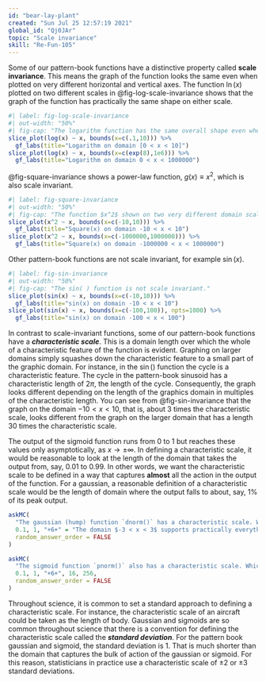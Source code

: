 ```yaml
---
id: "bear-lay-plant"
created: "Sun Jul 25 12:57:19 2021"
global_id: "Qj0JAr"
topic: "Scale invariance"
skill: "Re-Fun-105"
---
```


Some of our pattern-book functions have a distinctive property called **scale invariance**. This means the graph of the function looks the same even when plotted on very different horizontal and vertical axes. The function $\ln(x)$ plotted on two different scales in @fig-log-scale-invariance shows that the graph of the function has practically the same shape on either scale. 

```r
#| label: fig-log-scale-invariance
#| out-width: "50%"
#| fig-cap: "The logarithm function has the same overall shape even when plotted on domains of very different scales."
slice_plot(log(x) ~ x, bounds(x=c(.1,10))) %>%
  gf_labs(title="Logarithm on domain [0 < x < 10]")
slice_plot(log(x) ~ x, bounds(x=c(exp(8),1e6))) %>%
  gf_labs(title="Logarithm on domain 0 < x < 1000000")
```

@fig-square-invariance shows a power-law function, $g(x) \equiv x^2$, which is also scale invariant.

```r
#| label: fig-square-invariance
#| out-width: "50%"
#| fig-cap: "The function $x^2$ shown on two very different domain scales has the same overall shape."
slice_plot(x^2 ~ x, bounds(x=c(-10,10))) %>%
  gf_labs(title="Square(x) on domain -10 < x < 10")
slice_plot(x^2 ~ x, bounds(x=c(-1000000,1000000))) %>%
  gf_labs(title="Square(x) on domain -1000000 < x < 1000000")
```

Other pattern-book functions are not scale invariant, for example $\sin(x)$.

```r
#| label: fig-sin-invariance
#| out-width: "50%"
#| fig-cap: "The sin( ) function is not scale invariant."
slice_plot(sin(x) ~ x, bounds(x=c(-10,10))) %>%
  gf_labs(title="sin(x) on domain -10 < x < 10")
slice_plot(sin(x) ~ x, bounds(x=c(-100,100)), npts=1000) %>%
  gf_labs(title="sin(x) on domain -100 < x < 100")
```

In contrast to scale-invariant functions, some of our pattern-book functions have a ***characteristic scale***. This is a domain length over which the whole of a characteristic feature of the function is evident. Graphing on larger domains simply squashes down the characteristic feature to a small part of the graphic domain. For instance, in the $\sin()$ function the cycle is a characteristic feature. The cycle in the pattern-book sinusoid has a characteristic length of $2 \pi$, the length of the cycle. Consequently, the graph looks different depending on the length of the graphics domain in multiples of the characteristic length. You can see from @fig-sin-invariance that the graph on the domain $-10 < x < 10$, that is, about 3 times the characteristic scale, looks different from the graph on the larger domain that has a length 30 times the characteristic scale.

The output of the sigmoid function runs from 0 to 1 but reaches these values only asymptotically, as $x \rightarrow \pm \infty$. In defining a characteristic scale, it would be reasonable to look at the length of the domain that takes the output from, say, 0.01 to 0.99. In other words, we want the characteristic scale to be defined in a way that captures **almost** all the action in the output of the function. For a gaussian, a reasonable definition of a characteristic scale would be the length of domain where the output falls to about, say, 1% of its peak output.
 
```r
askMC(
  "The gaussian (hump) function `dnorm()` has a characteristic scale. Which of these is a domain length that can encompass the characteristic shape of the gaussian?",
  0.1, 1, "+6+" = "The domain $-3 < x < 3$ supports practically everything.", 16, 256,
  random_answer_order = FALSE
)
```

```r
askMC(
  "The sigmoid function `pnorm()` also has a characteristic scale. Which of these is a domain length that can encompass the characteristic shape of the sigmoid?",
  0.1, 1, "+6+", 16, 256,
  random_answer_order = FALSE
)
```

Throughout science, it is common to set a standard approach to defining a characteristic scale. For instance, the characteristic scale of an aircraft could be taken as the length of body. Gaussian and sigmoids are so common throughout science that there is a convention for defining the characteristic scale called the ***standard deviation***. For the pattern book gaussian and sigmoid, the standard deviation is 1. That is much shorter than the domain that captures the bulk of action of the gaussian or sigmoid. For this reason, statisticians in practice use a characteristic scale of $\pm 2$ or $\pm 3$ standard deviations. 
